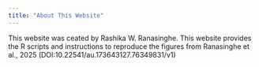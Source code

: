 ```yaml
---
title: "About This Website"
---
```


This website was ceated by Rashika W. Ranasinghe.
This website provides the R scripts and instructions to reproduce the figures from Ranasinghe et al., 2025 (DOI:10.22541/au.173643127.76349831/v1)



